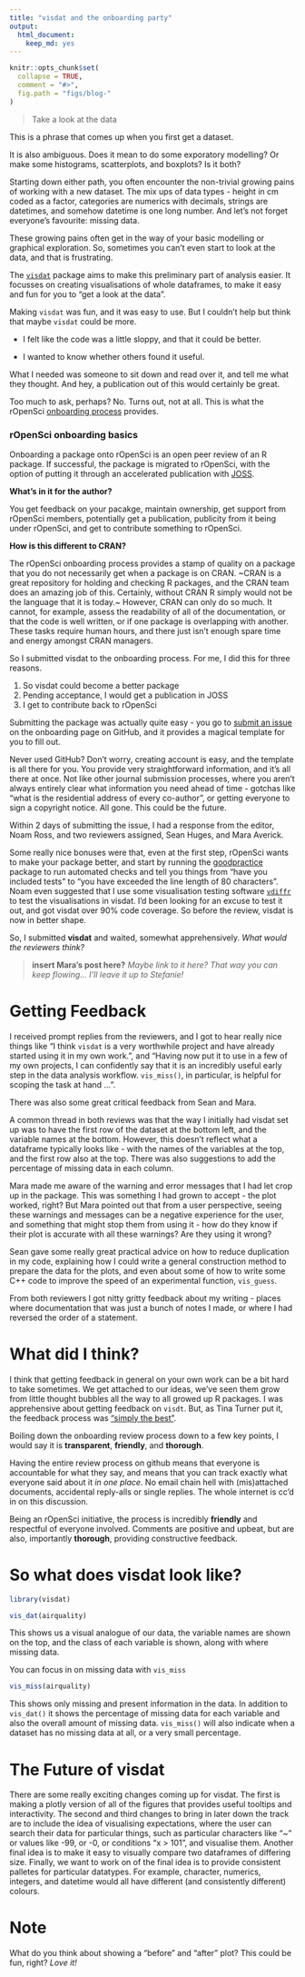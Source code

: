```yaml
---
title: "visdat and the onboarding party"
output: 
  html_document: 
    keep_md: yes
---
```


```r

knitr::opts_chunk$set(
  collapse = TRUE,
  comment = "#>",
  fig.path = "figs/blog-"
)

```


> Take a look at the data

This is a phrase that comes up when you first get a dataset. 

It is also ambiguous. Does it mean to do some exporatory modelling? Or make some histograms, scatterplots, and boxplots? Is it both?

Starting down either path, you often encounter the non-trivial growing pains of working with a new dataset. The mix ups of data types - height in cm coded as a factor, categories are numerics with decimals, strings are datetimes, and somehow datetime is one long number. And let's not forget everyone's favourite: missing data.

These growing pains often get in the way of your basic modelling or graphical exploration. So, sometimes you can't even start to look at the data, and that is frustrating.

The [`visdat`]() package aims to make this preliminary part of analysis easier. It focusses on creating visualisations of whole dataframes, to make it easy and fun for you to "get a look at the data".

Making `visdat` was fun, and it was easy to use. But I couldn't help but think that maybe `visdat` could be more.

*  I felt like the code was a little sloppy, and that it could be better. 

*  I wanted to know whether others found it useful.

What I needed was someone to sit down and read over it, and tell me what they thought. And hey, a publication out of this would certainly be great. 

Too much to ask, perhaps? No. Turns out, not at all. This is what the rOpenSci [onboarding process](https://github.com/ropensci/onboarding) provides.

### rOpenSci onboarding basics  

Onboarding a package onto rOpenSci is an open peer review of an R package. If successful, the package is migrated to rOpenSci, with the option of putting it through an accelerated publication with [JOSS](http://joss.theoj.org/). 

**What's in it for the author?**  

You get feedback on your pacakge, maintain ownership, get support from rOpenSci members, potentially get a publication, publicity from it being under rOpenSci, and get to contribute something to rOpenSci. 

**How is this different to CRAN?**  

The rOpenSci onboarding process provides a stamp of quality on a package that you do not necessarily get when a package is on CRAN. ~CRAN is a great repository for holding and checking R packages, and the CRAN team does an amazing job of this. Certainly, without CRAN R simply would not be the language that it is today.~ However, CRAN can only do so much. It cannot, for example, assess the readability of all of the documentation, or that the code is well written, or if one package is overlapping with another. These tasks require human hours, and there just isn't enough spare time and energy amongst CRAN managers.

So I submitted visdat to the onboarding process. For me, I did this for three reasons.

1. So visdat could become a better package
2. Pending acceptance, I would get a publication in JOSS
3. I get to contribute back to rOpenSci

Submitting the package was actually quite easy - you go to [submit an issue](https://github.com/ropensci/onboarding/issues/new) on the onboarding page on GitHub, and it provides a magical template for you to fill out. 

Never used GitHub? Don't worry, creating account is easy, and the template is all there for you. You provide very straightforward information, and it's all there at once. Not like other journal submission processes, where you aren't always entirely clear what information you need ahead of time - gotchas like "what is the residential address of every co-author", or getting everyone to sign a copyright notice. All gone. This could be the future.

Within 2 days of submitting the issue, I had a response from the editor, Noam Ross, and two reviewers assigned, Sean Huges, and Mara Averick.

Some really nice bonuses were that, even at the first step, rOpenSci wants to make your package better, and start by running the [goodpractice](https://github.com/MangoTheCat/goodpractice) package to run automated checks and tell you things from "have you included tests" to "you have exceeded the line length of 80 characters". Noam even suggested that I use some visualisation testing software [`vdiffr`](https://github.com/lionel-/vdiffr) to test the visualisations in visdat. I'd been looking for an excuse to test it out, and got visdat over 90% code coverage. So before the review, visdat is now in better shape. 

So, I submitted **visdat** and waited, somewhat apprehensively. _What would the reviewers think?_

> **insert Mara's post here?** _Maybe link to it here? That way you can keep flowing... I'll leave it up to Stefanie!_

# Getting Feedback

I received prompt replies from the reviewers, and I got to hear really nice things like  "I think `visdat` is a very worthwhile project and have already started using it in my own work.", and "Having now put it to use in a few of my own projects, I can confidently say that it is an incredibly useful early step in the data analysis workflow. `vis_miss()`, in particular, is helpful for scoping the task at hand ...".

There was also some great critical feedback from Sean and Mara. 

A common thread in both reviews was that the way I initially had visdat set up was to have the first row of the dataset at the bottom left, and the variable names at the bottom. However, this doesn't reflect what a dataframe typically looks like - with the names of the variables at the top, and the first row also at the top. There was also suggestions to add the percentage of missing data in each column.

Mara made me aware of the warning and error messages that I had let crop up in the package. This was something I had grown to accept - the plot worked, right? But Mara pointed out that from a user perspective, seeing these warnings and messages can be a negative experience for the user, and something that might stop them from using it - how do they know if their plot is accurate with all these warnings? Are they using it wrong? 


Sean gave some really great practical advice on how to reduce duplication in my code, explaining how I could write a general construction method to prepare the data for the plots, and even about some of how to write some C++ code to improve the speed of an experimental function, `vis_guess`.

From both reviewers I got nitty gritty feedback about my writing - places where documentation that was just a bunch of notes I made, or where I had reversed the order of a statement.

# What did I think?

I think that getting feedback in general on your own work can be a bit hard to take sometimes. We get attached to our ideas, we've seen them grow from little thought bubbles all the way to all growed up R packages. I was apprehensive about getting feedback on `visdt`. But, as Tina Turner put it, the feedback process was ["simply the best"](https://www.youtube.com/watch?v=mNU3aIJs88g). 

Boiling down the onboarding review process down to a few key points, I would say it is **transparent**, **friendly**, and **thorough**. 

Having the entire review process on github means that everyone is accountable for what they say, and means that you can track exactly what everyone said about it _in one place_. No email chain hell with (mis)attached documents, accidental reply-alls or single replies. The whole internet is cc'd in on this discussion.

Being an rOpenSci initiative, the process is incredibly **friendly** and respectful of everyone involved. Comments are positive and upbeat, but are also, importantly **thorough**, providing constructive feedback.

# So what does visdat look like?

```r
library(visdat)

vis_dat(airquality)

```

This shows us a visual analogue of our data, the variable names are shown on the top, and the class of each variable is shown, along with where missing data.

You can focus in on missing data with `vis_miss`

```r
vis_miss(airquality)
```

This shows only missing and present information in the data. In addition to `vis_dat()` it shows the percentage of missing data for each variable and also the overall amount of missing data. `vis_miss()` will also indicate when a dataset has no missing data at all, or a very small percentage.

# The Future of visdat

There are some really exciting changes coming up for visdat. The first is making a plotly version of all of the figures that provides useful tooltips and interactivity. The second and third changes to bring in later down the track are to include the idea of visualising expectations, where the user can search their data for particular things, such as particular characters like "~" or values like -99, or -0, or conditions "x > 101", and visualise them. Another final idea is to make it easy to visually compare two dataframes of differing size. Finally, we want to work on of the final idea is to provide consistent palletes for particular datatypes. For example, character, numerics, integers, and datetime would all have different (and consistently different) colours.


# Note

What do you think about showing a "before" and "after" plot? This could be fun, right? _Love it!_
